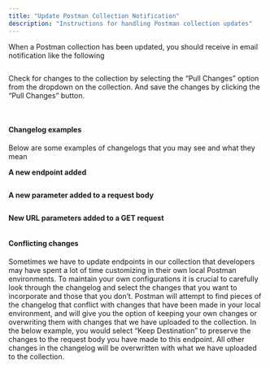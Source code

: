 ```yaml
---
title: "Update Postman Collection Notification"
description: "Instructions for handling Postman collection updates"
---
```

When a Postman collection has been updated, you should receive in email notification like the following

<img className="block" src="images/files_readme_io/_ef39b1b_Screenshot_2024_01_08_at_8.52.29_AM.png" alt="" />

Check for changes to the collection by selecting the “Pull Changes” option from the dropdown on the collection. And save the changes by clicking the “Pull Changes” button.

<img className="block" src="images/files_readme_io/_b24fd94_Screenshot_2024_01_04_at_4.04.15_PM.png" alt="" /> <img className="block" src="images/files_readme_io/_6636150_Screenshot_2024_01_04_at_4.09.58_PM.png" alt="" />

#### Changelog examples

Below are some examples of changelogs that you may see and what they mean

**A new endpoint added**

<img className="block" src="images/files_readme_io/_74b8d74_Screenshot_2024_01_04_at_4.06.44_PM.png" alt="" />

**A new parameter added to a request body**

<img className="block" src="images/files_readme_io/_675ce0f_Screenshot_2024_01_04_at_4.06.56_PM.png" alt="" />

**New URL parameters added to a GET request**

<img className="block" src="images/files_readme_io/_2918860_Screenshot_2024_01_04_at_4.07.10_PM.png" alt="" />

#### Conflicting changes

Sometimes we have to update endpoints in our collection that developers may have spent a lot of time customizing in their own local Postman environments. To maintain your own configurations it is crucial to carefully look through the changelog and select the changes that you want to incorporate and those that you don’t. Postman will attempt to find pieces of the changelog that conflict with changes that have been made in your local environment, and will give you the option of keeping your own changes or overwriting them with changes that we have uploaded to the collection. In the below example, you would select “Keep Destination” to preserve the changes to the request body you have made to this endpoint. All other changes in the changelog will be overwritten with what we have uploaded to the collection.

